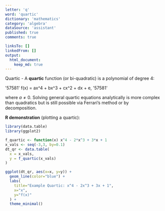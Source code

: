 ```yaml
---
letter: 'q'
word: 'quartic'
dictionary: 'mathematics'
category: 'algebra'
dataSource: 'assistant'
published: true
comments: true

linksTo: []
linkedFrom: []
output:
  html_document:
    keep_md: true
---
```




<a id="quartic">Quartic</a> - A **quartic** function (or bi-quadratic) is a polynomial of degree 4:

'57581'
f(x) = ax^4 + bx^3 + cx^2 + dx + e,
'57581'

where $a \neq 0$. Solving general quartic equations analytically is more complex than quadratics but is still possible via Ferrari’s method or by decomposition.

**R demonstration** (plotting a quartic):


``` r
library(data.table)
library(ggplot2)

f_quartic <- function(x) x^4 - 2*x^3 + 3*x + 1
x_vals <- seq(-3,3, by=0.1)
dt_qr <- data.table(
  x = x_vals,
  y = f_quartic(x_vals)
)

ggplot(dt_qr, aes(x=x, y=y)) +
  geom_line(color="blue") +
  labs(
    title="Example Quartic: x^4 - 2x^3 + 3x + 1",
    x="x", 
    y="f(x)"
  ) +
  theme_minimal()
```

<Figure src="/Users/work/Coding/derecksprojects/derecksnotes.com-playground/derecksnotes.com/client/src/app/dictionaries/mathematics/definitions/mathematics_algebra_q_quartic_files/figure-html/unnamed-chunk-1-1.png">
	
</Figure>
